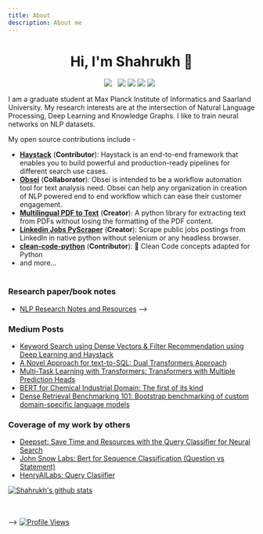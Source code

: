 ```yaml
---
title: About
description: About me
---
```


<h1 align="center">Hi, I'm Shahrukh 👋</h1>
<p align='center'>
<a href="https://twitter.com/shahrukhx001"><img style={{height: '35px'}} src="https://github.com/shahrukhx01/shahrukhx01/blob/main/twitter.png?raw=true"/></a>&nbsp;&nbsp;
<a href="https://www.linkedin.com/in/shahrukhx01/"><img style={{height: '35px'}} src="https://github.com/shahrukhx01/shahrukhx01/blob/main/linkedin.png?raw=true"/></a>
<a href="https://wave-position-b97.notion.site/Paper-Book-Notes-by-Shahrukh-96002e8e97c6487ea5fbf8ad4097731a"><img style={{height: '35px'}} src="https://github.com/shahrukhx01/shahrukhx01/blob/main/notion.png?raw=true"/></a>
<a href="https://huggingface.co/shahrukhx01/"><img style={{height: '35px'}} src="https://github.com/shahrukhx01/shahrukhx01/blob/main/huggingface.svg?raw=true"/></a>
<a  href="https://medium.com/@shahrukhx01"><img id="medium_link" {{height: '35px'}} src="https://github.com/shahrukhx01/shahrukhx01/blob/main/medium.png?raw=true"/></a>&nbsp;&nbsp;
</p>

I am a graduate student at Max Planck Institute of Informatics and Saarland University. My research interests are at the intersection of Natural Language Processing, Deep Learning and Knowledge Graphs. I like to train neural networks on NLP datasets.


My open source contributions include -
- [**Haystack**](https://github.com/deepset-ai/haystack) (**Contributor**): Haystack is an end-to-end framework that enables you to build powerful and production-ready pipelines for different search use cases.<br/>
- [**Obsei**](https://github.com/obsei/obsei) (**Collaborator**): Obsei is intended to be a workflow automation tool for text analysis need. Obsei can help any organization in creation of NLP powered end to end workflow which can ease their customer engagement.
- [**Multilingual PDF to Text**](https://github.com/shahrukhx01/multilingual-pdf2text) (**Creator**): A python library for extracting text from PDFs without losing the formatting of the PDF content.
- [**Linkedin Jobs PyScraper**](https://github.com/shahrukhx01/linkedin-jobs-pyscraper) (**Creator**): Scrape public jobs postings from LinkedIn in native python without selenium or any headless browser.
- [**clean-code-python**](https://github.com/zedr/clean-code-python) (**Contributor**): 🛁 Clean Code concepts adapted for Python
- and more...
<br/><br/>


### Research paper/book notes

- [NLP Research Notes and Resources](https://wave-position-b97.notion.site/Paper-Book-Notes-by-Shahrukh-96002e8e97c6487ea5fbf8ad4097731a)
-->
### Medium Posts

- [Keyword Search using Dense Vectors & Filter Recommendation using Deep Learning and Haystack](https://medium.com/@shahrukhx01/keyword-search-using-dense-vectors-filter-recommendation-using-deep-learning-and-haystack-5b242de176d1)
- [A Novel Approach for text-to-SQL: Dual Transformers Approach](https://medium.com/@shahrukhx01/a-novel-approach-for-text-to-sql-dual-transformers-approach-e2a285dfb630)
- [Multi-Task Learning with Transformers: Transformers with Multiple Prediction Heads](https://medium.com/@shahrukhx01/multi-task-learning-with-transformers-part-1-multi-prediction-heads-b7001cf014bf)
- [BERT for Chemical Industrial Domain: The first of its kind](https://medium.com/@shahrukhx01/bert-for-chemical-industrial-domain-the-first-of-its-kind-ae7e2c09708a)
- [Dense Retrieval Benchmarking 101: Bootstrap benchmarking of custom domain-specific language models](https://medium.com/@shahrukhx01/dense-retrieval-benchmarking-101-bootstrap-benchmarking-of-custom-domain-specific-language-models-f9cb53125c84)

### Coverage of my work by others
- [Deepset: Save Time and Resources with the Query Classifier for Neural Search](https://www.deepset.ai/blog/save-resources-with-query-classifier-for-neural-search)
- [John Snow Labs: Bert for Sequence Classification (Question vs Statement)](https://nlp.johnsnowlabs.com/2021/11/04/bert_sequence_classifier_question_statement_en.html)
- [HenryAILabs: Query Clasiifier](https://www.youtube.com/watch?t=298&v=kVHmtPYmdb4&feature=youtu.be&ab_channel=HenryAILabs)


<a align="center" href="https://github.com/anuraghazra/github-readme-stats">
  <img align="center" src="https://github-readme-stats.anuraghazra1.vercel.app/api?username=shahrukhx01&show_icons=true&include_all_commits=true&theme=material-palenight" alt="Shahrukh's github stats" />
</a>

<br/><br/> -->
[![Profile Views](https://komarev.com/ghpvc/?username=shahrukhx01&color=blue&style=plastic)](https://github.com/shahrukhx01)
